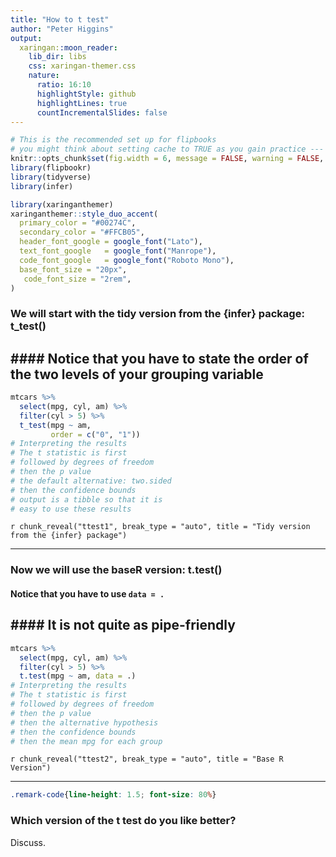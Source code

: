 ```yaml
---
title: "How to t test"
author: "Peter Higgins"
output:
  xaringan::moon_reader:
    lib_dir: libs
    css: xaringan-themer.css
    nature:
      ratio: 16:10
      highlightStyle: github
      highlightLines: true
      countIncrementalSlides: false
---
```


```r
# This is the recommended set up for flipbooks
# you might think about setting cache to TRUE as you gain practice --- building flipbooks from scracth can be time consuming
knitr::opts_chunk$set(fig.width = 6, message = FALSE, warning = FALSE, comment = "", cache = FALSE, fig.retina = 3)
library(flipbookr)
library(tidyverse)
library(infer)
```

```r
library(xaringanthemer)
xaringanthemer::style_duo_accent(
  primary_color = "#00274C",
  secondary_color = "#FFCB05",
  header_font_google = google_font("Lato"),
  text_font_google   = google_font("Manrope"),
  code_font_google   = google_font("Roboto Mono"),
  base_font_size = "20px",
   code_font_size = "2rem",
)
```

### We will start with the tidy version from the {infer} package: t_test()

#### Notice that you have to state the order of the two levels of your grouping variable
---

```r
mtcars %>%
  select(mpg, cyl, am) %>% 
  filter(cyl > 5) %>%
  t_test(mpg ~ am, 
         order = c("0", "1"))
# Interpreting the results
# The t statistic is first
# followed by degrees of freedom
# then the p value
# the default alternative: two.sided
# then the confidence bounds
# output is a tibble so that it is 
# easy to use these results
```

`r chunk_reveal("ttest1", break_type = "auto", title = "Tidy version from the {infer} package")`


---

### Now we will use the baseR version: t.test()

#### Notice that you have to use   `data = .`
#### It is not quite as pipe-friendly
---

```r
mtcars %>%
  select(mpg, cyl, am) %>% 
  filter(cyl > 5) %>%
  t.test(mpg ~ am, data = .)
# Interpreting the results
# The t statistic is first
# followed by degrees of freedom
# then the p value
# then the alternative hypothesis
# then the confidence bounds
# then the mean mpg for each group
```

`r chunk_reveal("ttest2", break_type = "auto", title = "Base R Version")`


---


```css
.remark-code{line-height: 1.5; font-size: 80%}
```

### Which version of the t test do you like better?

Discuss.
